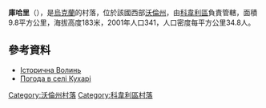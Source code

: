 {{coord|51|5|22|N|25|13|23|E|scale:30000|display=title}}

'''庫哈里'''（{{lang-uk|Кухарі}}），是[[烏克蘭|烏克蘭]]的村落，位於該國西部[[沃倫州|沃倫州]]，由[[科韋利區|科韋利區]]負責管轄，面積9.8平方公里，海拔高度183米，2001年人口341，人口密度每平方公里34.8人。

==參考資料==
*[http://istvolyn.info/index.php?option=com_content&task=view&id=2290 Історична Волинь] {{Wayback|url=http://istvolyn.info/index.php?option=com_content&task=view&id=2290 |date=20200806214016 }}
* [http://weather.in.ua/ua/volynskaja/12922 Погода в селі Кухарі] {{Wayback|url=http://weather.in.ua/ua/volynskaja/12922 |date=20111219115127 }}

[[Category:沃倫州村落|Category:沃倫州村落]]
[[Category:科韋利區村落|Category:科韋利區村落]]


{{Volyn-geo-stub}}